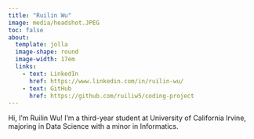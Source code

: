```yaml
---
title: "Ruilin Wu"
image: media/headshot.JPEG
toc: false
about: 
  template: jolla
  image-shape: round
  image-width: 17em
  links: 
    - text: LinkedIn
      href: https://www.linkedin.com/in/ruilin-wu/
    - text: GitHub
      href: https://github.com/ruiliw5/coding-project 
---
```


Hi, I'm Ruilin Wu! I'm a third-year student at University of California Irvine, majoring in Data Science with a minor in Informatics.
